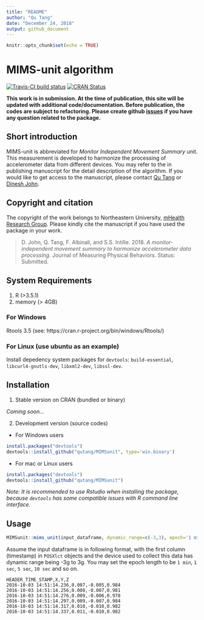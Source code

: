 ```yaml
---
title: "README"
author: "Qu Tang"
date: "December 24, 2018"
output: github_document
---
```


```r
knitr::opts_chunk$set(echo = TRUE)
```

# MIMS-unit algorithm

[![Travis-CI build status](https://travis-ci.org/qutang/MIMSunit.svg?branch=master)](https://travis-ci.org/qutang/MIMSunit)
[![CRAN Status](https://www.r-pkg.org/badges/version/MIMSunit)](https://cran.r-project.org/package=MIMSunit)

__This work is in submission. At the time of publication, this site will be updated with additional code/documentation. Before publication, the codes are subject to refactoring. Please create github [issues](https://github.com/qutang/mimsunit/issues/) if you have any question related to the package.__

## Short introduction

MIMS-unit is abbreviated for _Monitor Independent Movement Summary_ unit. This measurement is developed to harmonize the processing of accelerometer data from different devices. You may refer to the in publishing manuscript for the detail description of the algorithm. If you would like to get access to the manuscript, please contact [Qu Tang](mailto: tang.q@husky.neu.edu) or [Dinesh John](mailto: d.john@northeastern.edu).

## Copyright and citation

The copyright of the work belongs to Northeastern University, [mHealth Research Group](https://mhealthgroup.org). Please kindly cite the manuscript if you have used the package in your work.

> D. John, Q. Tang, F. Albinali, and S.S. Intille. 2018. _A monitor-independent movement summary to harmonize accelerometer data processing_. Journal of Measuring Physical Behaviors. Status: Submitted.

## System Requirements

1. R (>3.5.1)
2. memory (> 4GB)

### For Windows

Rtools 3.5 (see: https://cran.r-project.org/bin/windows/Rtools/)

### For Linux (use ubuntu as an example)

Install depedency system packages for `devtools`: `build-essential`, `libcurl4-gnutls-dev`, `libxml2-dev`, `libssl-dev`. 

## Installation

1. Stable version on CRAN (bundled or binary)

  _Coming soon..._

2. Development version (source codes)
  - For Windows users
  
```r
install.packages("devtools")
devtools::install_github("qutang/MIMSunit", type='win.binary')
```
  - For mac or Linux users
  
```r
install.packages("devtools")
devtools::install_github("qutang/MIMSunit")
```
  
_Note: It is recommended to use Rstudio when installing the package, because `devtools` has some compatible issues with R command line interface._

## Usage

```r
MIMSunit::mims_unit(input_dataframe, dynamic_range=c(-3,3), epoch='1 min')
```

Assume the input dataframe is in following format, with the first column (timestamp) in `POSXlct` objects and the device used to collect this data has dynamic range being -3g to 3g. You may set the epoch length to be `1 min`, `1 sec`, `5 sec`, `10 sec` and so on.

```
HEADER_TIME_STAMP,X,Y,Z
2016-10-03 14:51:14.236,0.007,-0.005,0.984
2016-10-03 14:51:14.256,0.008,-0.007,0.981
2016-10-03 14:51:14.276,0.009,-0.006,0.978
2016-10-03 14:51:14.297,0.009,-0.007,0.984
2016-10-03 14:51:14.317,0.010,-0.010,0.982
2016-10-03 14:51:14.337,0.011,-0.010,0.982
```